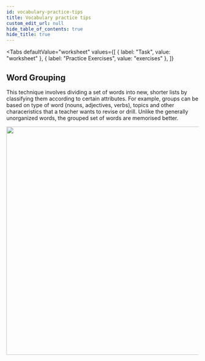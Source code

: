 ```yaml
---
id: vocabulary-practice-tips
title: Vocabulary practice tips
custom_edit_url: null
hide_table_of_contents: true
hide_title: true
---
```



<Tabs
  defaultValue="worksheet"
  values={[
    { label: "Task", value: "worksheet" },
    { label: "Practice Exercises", value: "exercises" },
  ]}
>

<TabItem value="worksheet">

## Word Grouping

This technique involves dividing a set of words into new, shorter lists by classifying them according to certain attributes. For example, groups can be based on type of word (nouns, adjectives, verbs), topics  and  other  characeristics that  a  teacher  wants  to  revise  or  drill.  Unlike  the  generally unorganized words, the grouped set of words are memorised better.

<img src={grouping} width="600" />

</TabItem>

<TabItem value="exercises">
  <Frame src="https://learningapps.org/watch?v=p0gxbfvut21" height="480px" />
</TabItem>

</Tabs>
